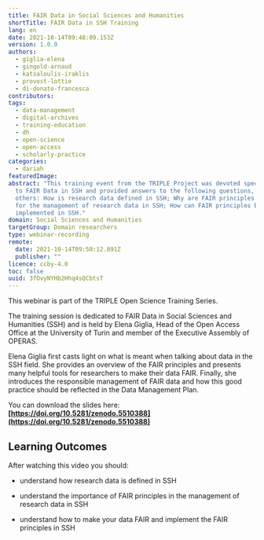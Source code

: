 ```yaml
---
title: FAIR Data in Social Sciences and Humanities
shortTitle: FAIR Data in SSH Training
lang: en
date: 2021-10-14T09:48:09.153Z
version: 1.0.0
authors:
  - giglia-elena
  - gingold-arnaud
  - katsaloulis-iraklis
  - provost-lottie
  - di-donato-francesca
contributors:
tags:
  - data-management
  - digital-archives
  - training-education
  - dh
  - open-science
  - open-access
  - scholarly-practice
categories:
  - dariah
featuredImage:
abstract: "This training event from the TRIPLE Project was devoted specifically
  to FAIR Data in SSH and provided answers to the following questions, among
  others: How is research data defined in SSH; Why are FAIR principles important
  for the management of research data in SSH; How can FAIR principles be
  implemented in SSH."
domain: Social Sciences and Humanities
targetGroup: Domain researchers
type: webinar-recording
remote:
  date: 2021-10-14T09:50:12.891Z
  publisher: ""
licence: ccby-4.0
toc: false
uuid: 3fOvyNYHb2Hhq4sQCbtsT
---
```

This webinar is part of the TRIPLE Open Science Training Series.

The training session is dedicated to FAIR Data in Social Sciences and Humanities (SSH) and is held by Elena Giglia, Head of the Open Access Office at the University of Turin and member of the Executive Assembly of OPERAS. 

Elena Giglia first casts light on what is meant when talking about data in the SSH field. She provides an overview of the FAIR principles and presents many helpful tools for researchers to make their data FAIR. Finally, she introduces the responsible management of FAIR data and how this good practice should be reflected in the Data Management Plan. 

You can download the slides here: **[https://doi.org/10.5281/zenodo.5510388](https://doi.org/10.5281/zenodo.5510388)**

## Learning Outcomes

After watching this video you should:

- understand how research data is defined in SSH
- understand the importance of FAIR principles in the management of research data in SSH
- understand how to make your data FAIR and implement the FAIR principles in SSH

  <VideoCard provider="youtube" id="jsN-72hfVto" title="FAIR Data in Social Sciences and Humanities" subtitle="Click here to view" image="images/fair-data-training.png" />
